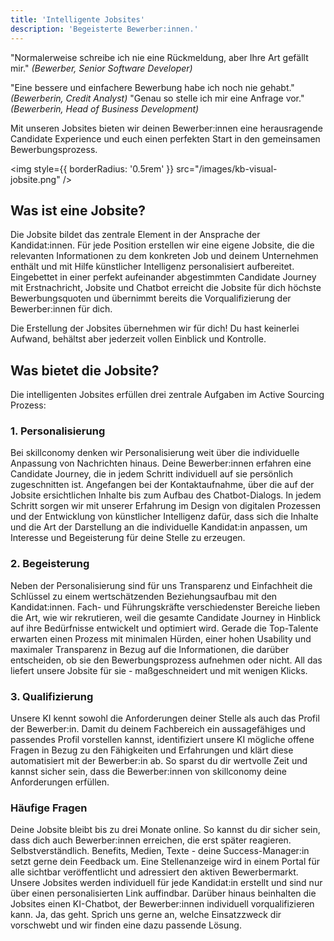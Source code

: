 ```yaml
---
title: 'Intelligente Jobsites'
description: 'Begeisterte Bewerber:innen.'
---
```


<Note>"Normalerweise schreibe ich nie eine Rückmeldung, aber Ihre Art gefällt mir." 
<i>(Bewerber, Senior Software Developer)</i></Note>

<Note>"Eine bessere und einfachere Bewerbung habe ich noch nie gehabt." 
<i>(Bewerberin, Credit Analyst)</i></Note>
<Note>"Genau so stelle ich mir eine Anfrage vor."<i> (Bewerberin, Head of Business Development)</i></Note>

Mit unseren Jobsites bieten wir deinen Bewerber:innen eine herausragende Candidate Experience und euch einen 
perfekten Start in den gemeinsamen Bewerbungsprozess. 

<img
  style={{ borderRadius: '0.5rem' }}
  src="/images/kb-visual-jobsite.png"
/>

## Was ist eine Jobsite? ##

Die Jobsite bildet das zentrale Element in der Ansprache der Kandidat:innen. Für jede Position erstellen wir eine eigene Jobsite, 
die die relevanten Informationen zu dem konkreten Job und deinem Unternehmen enthält und mit Hilfe künstlicher Intelligenz personalisiert aufbereitet. 
Eingebettet in einer perfekt aufeinander abgestimmten Candidate Journey mit Erstnachricht, Jobsite und Chatbot erreicht die 
Jobsite für dich höchste Bewerbungsquoten und übernimmt bereits die Vorqualifizierung der Bewerber:innen für dich. 

<Check>Die Erstellung der Jobsites übernehmen wir für dich! Du hast keinerlei Aufwand, behältst aber jederzeit vollen Einblick und Kontrolle.</Check>

## Was bietet die Jobsite? ##

Die intelligenten Jobsites erfüllen drei zentrale Aufgaben im Active Sourcing Prozess: 

### 1. Personalisierung ###

Bei skillconomy denken wir Personalisierung weit über die individuelle Anpassung von Nachrichten hinaus. Deine Bewerber:innen 
erfahren eine Candidate Journey, die in jedem Schritt individuell auf sie persönlich zugeschnitten ist. Angefangen bei der 
Kontaktaufnahme, über die auf der Jobsite ersichtlichen Inhalte bis zum Aufbau des Chatbot-Dialogs. In jedem Schritt 
sorgen wir mit unserer Erfahrung im Design von digitalen Prozessen und der Entwicklung von künstlicher Intelligenz dafür, 
dass sich die Inhalte und die Art der Darstellung an die individuelle Kandidat:in anpassen, um Interesse und Begeisterung für 
deine Stelle zu erzeugen. 

### 2. Begeisterung ###

Neben der Personalisierung sind für uns Transparenz und Einfachheit die Schlüssel zu einem wertschätzenden Beziehungsaufbau mit 
den Kandidat:innen. Fach- und Führungskräfte verschiedenster Bereiche lieben die Art, wie wir rekrutieren, weil die gesamte 
Candidate Journey in Hinblick auf ihre Bedürfnisse entwickelt und optimiert wird. Gerade die Top-Talente erwarten einen 
Prozess mit minimalen Hürden, einer hohen Usability und maximaler Transparenz in Bezug auf die Informationen, die darüber 
entscheiden, ob sie den Bewerbungsprozess aufnehmen oder nicht. All das liefert unsere Jobsite für sie - maßgeschneidert und mit wenigen Klicks. 

### 3. Qualifizierung ###

Unsere KI kennt sowohl die Anforderungen deiner Stelle als auch das Profil der Bewerber:in. Damit du deinem Fachbereich ein 
aussagefähiges und passendes Profil vorstellen kannst, identifiziert unsere KI mögliche offene Fragen in Bezug zu den Fähigkeiten und 
Erfahrungen und klärt diese automatisiert mit der Bewerber:in ab. So sparst du dir wertvolle Zeit und kannst sicher sein, 
dass die Bewerber:innen von skillconomy deine Anforderungen erfüllen. 

### Häufige Fragen ###

<AccordionGroup>
  <Accordion title="Wie lange ist die Jobsite online?">
    Deine Jobsite bleibt bis zu drei Monate online. So  kannst du dir sicher sein, dass dich auch Bewerber:innen erreichen, die erst später reagieren. 

    
  </Accordion>

   <Accordion title="Kann die Jobsite angepasst werden?">
    Selbstverständlich. Benefits, Medien, Texte - deine Success-Manager:in setzt gerne dein Feedback um.  

    
  </Accordion>

  <Accordion title="Wo ist der Unterschied zu einer Stellenanzeige?">
    Eine Stellenanzeige wird in einem Portal für alle sichtbar veröffentlicht und adressiert den aktiven Bewerbermarkt. 
    Unsere Jobsites werden individuell für jede Kandidat:in erstellt und sind nur über einen personalisierten Link auffindbar. 
    Darüber hinaus beinhalten die Jobsites einen KI-Chatbot, der Bewerber:innen individuell vorqualifizieren kann. 

    
  </Accordion>

  <Accordion title="Kann ich die Jobsite auch anderweitig nutzen?">
    Ja, das geht. Sprich uns gerne an, welche Einsatzzweck dir vorschwebt und wir finden eine dazu passende Lösung. 

    
  </Accordion>
 
  
</AccordionGroup>

[comment]: # (This actually is the most platform independent comment)